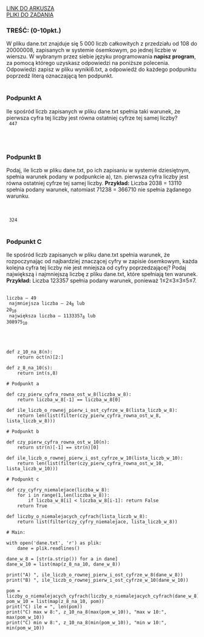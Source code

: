 
<div className="box_link"><a className="link  link_materials" target="_blank" href="https://cke.gov.pl/images/_EGZAMIN_MATURALNY_OD_2015/Arkusze_egzaminacyjne/2013/informatyka_PR_2.pdf">LINK DO ARKUSZA</a>
<br/>
<a className="link  link_materials" href="https://cke.gov.pl/images/_EGZAMIN_MATURALNY_OD_2015/Arkusze_egzaminacyjne/2013/Dane_PR.rar"> PLIKI DO ZADANIA</a>

<br/>
</div>

### TREŚĆ: (0-10pkt.)
W pliku dane.txt znajduje się 5 000 liczb całkowitych z przedziału od 108 do 20000008,
zapisanych w systemie ósemkowym, po jednej liczbie w wierszu. W wybranym przez siebie
języku programowania <b>napisz program</b>, za pomocą którego uzyskasz odpowiedzi
na poniższe polecenia. Odpowiedzi zapisz w pliku wyniki6.txt, a odpowiedź do każdego
podpunktu poprzedź literą oznaczającą ten podpunkt.
<br/><br/>

### Podpunkt A  
Ile spośród liczb zapisanych w pliku dane.txt spełnia taki warunek, że pierwsza cyfra
tej liczby jest równa ostatniej cyfrze tej samej liczby? 
<br/>
<Dropdown title="ODPOWIEDŹ">
<Code>
447
</Code>
</Dropdown>

<br/><br/>

### Podpunkt B
Podaj, ile liczb w pliku dane.txt, po ich zapisaniu w systemie dziesiętnym, spełnia
warunek podany w podpunkcie a), tzn. pierwsza cyfra liczby jest równa ostatniej cyfrze
tej samej liczby.
<b>Przykład:</b> Liczba 2038 = 13110 spełnia podany warunek, natomiast 71238 = 366710 nie
spełnia żądanego warunku.

<br/><br/>
<Dropdown title="ODPOWIEDŹ">
<Code>
324
</Code>
</Dropdown>
<br/><br/>

### Podpunkt C
Ile spośród liczb zapisanych w pliku dane.txt spełnia warunek, że rozpoczynając od
najbardziej znaczącej cyfry w zapisie ósemkowym, każda kolejna cyfra tej liczby nie jest
mniejsza od cyfry poprzedzającej? Podaj największą i najmniejszą liczbę z pliku
dane.txt, które spełniają ten warunek.
<b>Przykład:</b> Liczba 123357 spełnia podany warunek, ponieważ 1≤2≤3≤3≤5≤7. 
<br/><br/>
<Dropdown title="ODPOWIEDŹ">
<Code>
liczba – 49<br/>
najmniejsza liczba – 24<sub>8</sub> lub 20<sub>10</sub><br/>
największa liczba – 1133357<sub>8</sub> lub 308975<sub>10</sub>
</Code>
</Dropdown>

<br/><br/>
<Dropdown title="PRZYKŁADOWE ROZWIĄZANIE CAŁEGO ZADANIA">

```
def z_10_na_8(n):
    return oct(n)[2:]

def z_8_na_10(s):
    return int(s,8)

# Podpunkt a

def czy_pierw_cyfra_rowna_ost_w_8(liczba_w_8):
    return liczba_w_8[-1] == liczba_w_8[0]

def ile_liczb_o_rownej_pierw_i_ost_cyfrze_w_8(lista_liczb_w_8):
    return len(list(filter(czy_pierw_cyfra_rowna_ost_w_8, lista_liczb_w_8)))

# Podpunkt b

def czy_pierw_cyfra_rowna_ost_w_10(n):
    return str(n)[-1] == str(n)[0]

def ile_liczb_o_rownej_pierw_i_ost_cyfrze_w_10(lista_liczb_w_10):
    return len(list(filter(czy_pierw_cyfra_rowna_ost_w_10, lista_liczb_w_10)))

# Podpunkt c

def czy_cyfry_niemalejace(liczba_w_8):
    for i in range(1,len(liczba_w_8)):
        if liczba_w_8[i] < liczba_w_8[i-1]: return False
    return True

def liczby_o_niemalejacych_cyfrach(lista_liczb_w_8):
    return list(filter(czy_cyfry_niemalejace, lista_liczb_w_8))

# Main:

with open('dane.txt', 'r') as plik:
    dane = plik.readlines()

dane_w_8 = [str(a.strip()) for a in dane]
dane_w_10 = list(map(z_8_na_10, dane_w_8))

print("A) ", ile_liczb_o_rownej_pierw_i_ost_cyfrze_w_8(dane_w_8))
print("B) ", ile_liczb_o_rownej_pierw_i_ost_cyfrze_w_10(dane_w_10))

pom = liczby_o_niemalejacych_cyfrach(liczby_o_niemalejacych_cyfrach(dane_w_8))
pom_w_10 = list(map(z_8_na_10, pom))
print("C) ile = ", len(pom))
print("C) max w 8:", z_10_na_8(max(pom_w_10)), "max w 10:", max(pom_w_10))
print("C) min w 8:", z_10_na_8(min(pom_w_10)), "min w 10:", min(pom_w_10))
```

</Dropdown>



